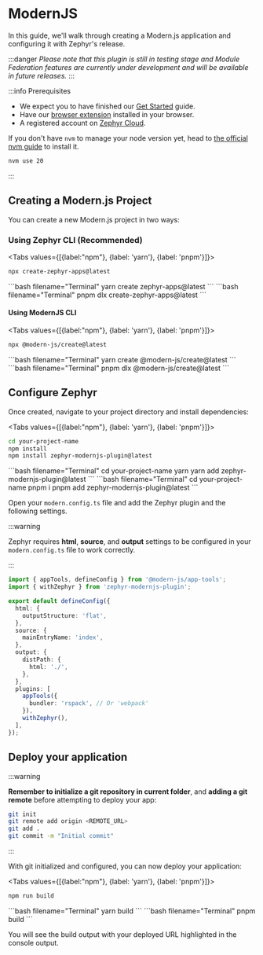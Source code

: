 
# ModernJS 

<SourceCode href="https://github.com/ZephyrCloudIO/zephyr-examples/tree/main/examples/modernjs-app" />

In this guide, we'll walk through creating a Modern.js application and configuring it with Zephyr's release. 

:::danger
*Please note that this plugin is still in testing stage and Module Federation features are currently under development and will be available in future releases.*
:::

:::info Prerequisites

- We expect you to have finished our [Get Started](/general/get-started) guide.
- Have our [browser extension](https://chromewebstore.google.com/detail/zephyr-mission-control/liflhldchhinbaeplljlplhnbkdidedn) installed in your browser.
- A registered account on [Zephyr Cloud](https://app.zephyr-cloud.io).

If you don't have `nvm` to manage your node version yet, head to [the official nvm guide](https://github.com/nvm-sh/nvm) to install it.

```bash
nvm use 20 
```

:::

## Creating a Modern.js Project

You can create a new Modern.js project in two ways:

### Using Zephyr CLI (Recommended)

<Tabs values={[{label:"npm"}, {label: 'yarn'}, {label: 'pnpm'}]}>
<Tab>
```bash filename="Terminal"
npx create-zephyr-apps@latest
```
</Tab>
<Tab>
```bash filename="Terminal"
yarn create zephyr-apps@latest
```
</Tab>
<Tab>
```bash filename="Terminal"
pnpm dlx create-zephyr-apps@latest
```
</Tab>
</Tabs>

#### Using ModernJS CLI

<Tabs values={[{label:"npm"}, {label: 'yarn'}, {label: 'pnpm'}]}>
<Tab>
```bash filename="Terminal"
npx @modern-js/create@latest
```
</Tab>
<Tab>
```bash filename="Terminal"
yarn create @modern-js/create@latest
```
</Tab>
<Tab>
```bash filename="Terminal"
pnpm dlx @modern-js/create@latest
```
</Tab>
</Tabs>

## Configure Zephyr

Once created, navigate to your project directory and install dependencies:


<Tabs values={[{label:"npm"}, {label: 'yarn'}, {label: 'pnpm'}]}>
<Tab>
```bash filename="Terminal"
cd your-project-name
npm install
npm install zephyr-modernjs-plugin@latest
```
</Tab>
<Tab>
```bash filename="Terminal"
cd your-project-name
yarn
yarn add zephyr-modernjs-plugin@latest
```
</Tab>
<Tab>
```bash filename="Terminal"
cd your-project-name
pnpm i
pnpm add zephyr-modernjs-plugin@latest
```
</Tab>
</Tabs>

Open your `modern.config.ts` file and add the Zephyr plugin and the following settings.

:::warning

Zephyr requires **html**, **source**, and **output** settings to be configured in your `modern.config.ts` file to work correctly.

:::

```ts filename="modern.config.ts"
import { appTools, defineConfig } from '@modern-js/app-tools';
import { withZephyr } from 'zephyr-modernjs-plugin';

export default defineConfig({
  html: {
    outputStructure: 'flat',
  },
  source: {
    mainEntryName: 'index',
  },
  output: {
    distPath: {
      html: './',
    },
  },
  plugins: [
    appTools({
      bundler: 'rspack', // Or 'webpack'
    }),
    withZephyr(),
  ],
});
```

## Deploy your application

:::warning

**Remember to initialize a git repository in current folder**, and **adding a git remote** before attempting to deploy your app:

```bash
git init
git remote add origin <REMOTE_URL>
git add .
git commit -m "Initial commit"
```

:::

With git initialized and configured, you can now deploy your application:

<Tabs values={[{label:"npm"}, {label: 'yarn'}, {label: 'pnpm'}]}>
<Tab>
```bash filename="Terminal"
npm run build
```
</Tab>
<Tab>
```bash filename="Terminal"
yarn build
```
</Tab>
<Tab>
```bash filename="Terminal"
pnpm build
```
</Tab>
</Tabs>

You will see the build output with your deployed URL highlighted in the console output.
